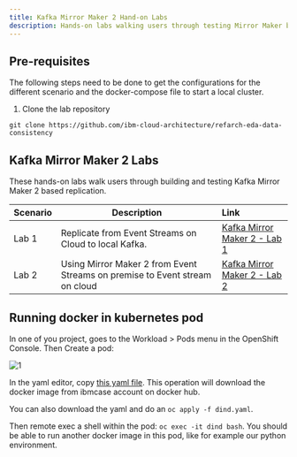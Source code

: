 ```yaml
---
title: Kafka Mirror Maker 2 Hand-on Labs
description: Hands-on labs walking users through testing Mirror Maker based replication
---
```


## Pre-requisites

The following steps need to be done to get the configurations for the different scenario and the docker-compose file to start a local cluster.

1. Clone the lab repository

 ```shell
 git clone https://github.com/ibm-cloud-architecture/refarch-eda-data-consistency
 ```


## Kafka Mirror Maker 2 Labs

These hands-on labs walk users through building and testing Kafka Mirror Maker 2 based replication.

| Scenario                           | Description         | Link        |
| --------------------------------| ------------------  |:----------- |
| Lab 1 | Replicate from Event Streams on Cloud to local Kafka. | [Kafka Mirror Maker 2 - Lab 1](/use-cases/kafka-mm2/lab-1/) |
| Lab 2 | Using Mirror Maker 2 from Event Streams on premise to Event stream on cloud | [Kafka Mirror Maker 2 - Lab 2](/use-cases/kafka-mm2/lab-2/) |

## Running docker in kubernetes pod

In one of you project, goes to the Workload > Pods menu in the OpenShift Console. Then Create a pod:

 ![1](./images/create-pod.png)

In the yaml editor, copy [this yaml file](https://gist.githubusercontent.com/osowski/4c9b6eb8e63b93e97ad6fecd8d9c8ff4/raw/8c2720c572458838942ccdba87271c61d4764671/dind.yaml). This operation will download the docker image from ibmcase account on docker hub.

You can also download the yaml and do an `oc apply -f dind.yaml`.

Then remote exec a shell within the pod: `oc exec -it dind bash`. You should be able to run another docker image in this pod, like for example our python environment.
